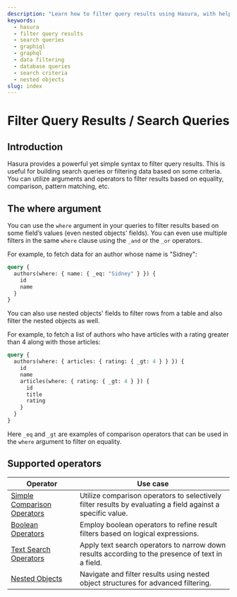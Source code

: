 ```yaml
---
description: "Learn how to filter query results using Hasura, with helpful examples showcasing syntax, arguments, operators, and more."
keywords:
  - hasura
  - filter query results
  - search queries
  - graphiql
  - graphql
  - data filtering
  - database queries
  - search criteria
  - nested objects
slug: index
---
```


# Filter Query Results / Search Queries

## Introduction

Hasura provides a powerful yet simple syntax to filter query results. This is useful for building search queries or
filtering data based on some criteria. You can utilize arguments and operators to filter results based on
equality, comparison, pattern matching, etc.

## The **where** argument

You can use the `where` argument in your queries to filter results based on some field’s values (even nested objects'
fields). You can even use multiple filters in the same `where` clause using the `_and` or the `_or` operators.

For example, to fetch data for an author whose name is "Sidney":

```graphql {3}
query {
  authors(where: { name: { _eq: "Sidney" } }) {
    id
    name
  }
}
```

You can also use nested objects' fields to filter rows from a table and also filter the nested objects as well.

For example, to fetch a list of authors who have articles with a rating greater than 4 along with those articles:

```graphql {2,5}
query {
  authors(where: { articles: { rating: { _gt: 4 } } }) {
    id
    name
    articles(where: { rating: { _gt: 4 } }) {
      id
      title
      rating
    }
  }
}
```

Here `_eq` and `_gt` are examples of comparison operators that can be used in the `where` argument to filter on
equality.

## Supported operators

| Operator                                                                             | Use case                                                                                                   |
|--------------------------------------------------------------------------------------|------------------------------------------------------------------------------------------------------------|
| [Simple Comparison Operators](/graphql-api/queries/filters/comparison-operators.mdx) | Utilize comparison operators to selectively filter results by evaluating a field against a specific value. |
| [Boolean Operators](/graphql-api/queries/filters/boolean-operators.mdx)              | Employ boolean operators to refine result filters based on logical expressions.                            |
| [Text Search Operators](/graphql-api/queries/filters/text-search-operators.mdx)      | Apply text search operators to narrow down results according to the presence of text in a field.           |
| [Nested Objects](/graphql-api/queries/filters/nested-objects.mdx)                    | Navigate and filter results using nested object structures for advanced filtering.                         |


